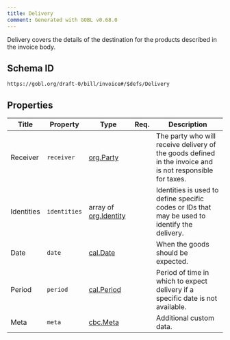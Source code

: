 ```yaml
---
title: Delivery
comment: Generated with GOBL v0.68.0
---
```


Delivery covers the details of the destination for the products described in the invoice body.

## Schema ID

`https://gobl.org/draft-0/bill/invoice#/$defs/Delivery`

## Properties

| Title      | Property     | Type                                           | Req. | Description                                                                                               |
|------------|--------------|------------------------------------------------|------|-----------------------------------------------------------------------------------------------------------|
| Receiver   | `receiver`   | [org.Party](/draft-0/org/party)                |      | The party who will receive delivery of the goods defined in the invoice and is not responsible for taxes. |
| Identities | `identities` | array of [org.Identity](/draft-0/org/identity) |      | Identities is used to define specific codes or IDs that may be used to identify the delivery.             |
| Date       | `date`       | [cal.Date](/draft-0/cal/date)                  |      | When the goods should be expected.                                                                        |
| Period     | `period`     | [cal.Period](/draft-0/cal/period)              |      | Period of time in which to expect delivery if a specific date is not available.                           |
| Meta       | `meta`       | [cbc.Meta](/draft-0/cbc/meta)                  |      | Additional custom data.                                                                                   |

